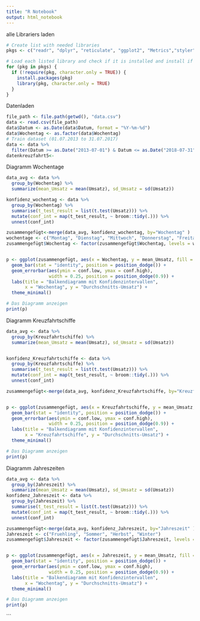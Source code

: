```yaml
---
title: "R Notebook"
output: html_notebook
---
```


alle Librariers laden
```r
# Create list with needed libraries
pkgs <- c("readr", "dplyr", "reticulate", "ggplot2", "Metrics","styler","tidyverse","rsample","zoo")

# Load each listed library and check if it is installed and install if necessary
for (pkg in pkgs) {
  if (!require(pkg, character.only = TRUE)) {
    install.packages(pkg)
    library(pkg, character.only = TRUE)
  }
}
```
Datenladen
```r
file_path <- file.path(getwd(), "data.csv")
data <- read.csv(file_path)
data$Datum <- as.Date(data$Datum, format = "%Y-%m-%d")
data$Wochentag <- as.factor(data$Wochentag)
# Train dataset (01.07.2013 to 31.07.2017)
data <- data %>%
  filter(Datum >= as.Date("2013-07-01") & Datum <= as.Date("2018-07-31"))
datenkreuzfahrt5<-

```
Diagramm Wochentage
```r
data_avg <- data %>%
  group_by(Wochentag) %>%
  summarize(mean_Umsatz = mean(Umsatz), sd_Umsatz = sd(Umsatz))

konfidenz_wochentag <- data %>%
  group_by(Wochentag) %>%
  summarise(t_test_result = list(t.test(Umsatz))) %>%
  mutate(conf_int = map(t_test_result, ~ broom::tidy(.))) %>%
  unnest(conf_int)

zusammengefügt<-merge(data_avg, konfidenz_wochentag, by="Wochentag" )
wochentage <- c("Montag", "Dienstag", "Mittwoch", "Donnerstag", "Freitag", "Samstag", "Sonntag")
zusammengefügt$Wochentag <- factor(zusammengefügt$Wochentag, levels = wochentage)


p <- ggplot(zusammengefügt, aes(x = Wochentag, y = mean_Umsatz, fill = Wochentag)) +
  geom_bar(stat = "identity", position = position_dodge()) +
  geom_errorbar(aes(ymin = conf.low, ymax = conf.high),
                width = 0.25, position = position_dodge(0.9)) +
  labs(title = "Balkendiagramm mit Konfidenzintervallen",
       x = "Wochentag", y = "Durchschnitts-Umsatz") +
  theme_minimal()

# Das Diagramm anzeigen
print(p)


```
Diagramm Kreuzfahrtschiffe
```r
data_avg <- data %>%
  group_by(Kreuzfahrtschiffe) %>%
  summarize(mean_Umsatz = mean(Umsatz), sd_Umsatz = sd(Umsatz))


konfidenz_Kreuzfahrtschiffe <- data %>%
  group_by(Kreuzfahrtschiffe) %>%
  summarise(t_test_result = list(t.test(Umsatz))) %>%
  mutate(conf_int = map(t_test_result, ~ broom::tidy(.))) %>%
  unnest(conf_int)

zusammengefügt<-merge(data_avg, konfidenz_Kreuzfahrtschiffe, by="Kreuzfahrtschiffe" )


p <- ggplot(zusammengefügt, aes(x = Kreuzfahrtschiffe, y = mean_Umsatz, fill = Kreuzfahrtschiffe)) +
  geom_bar(stat = "identity", position = position_dodge()) +
  geom_errorbar(aes(ymin = conf.low, ymax = conf.high),
                width = 0.25, position = position_dodge(0.9)) +
  labs(title = "Balkendiagramm mit Konfidenzintervallen",
       x = "Kreuzfahrtschiffe", y = "Durchschnitts-Umsatz") +
  theme_minimal()

# Das Diagramm anzeigen
print(p)


```

Diagramm Jahreszeiten
```r
data_avg <- data %>%
  group_by(Jahreszeit) %>%
  summarize(mean_Umsatz = mean(Umsatz), sd_Umsatz = sd(Umsatz))
konfidenz_Jahreszeit <- data %>%
  group_by(Jahreszeit) %>%
  summarise(t_test_result = list(t.test(Umsatz))) %>%
  mutate(conf_int = map(t_test_result, ~ broom::tidy(.))) %>%
  unnest(conf_int)

zusammengefügt<-merge(data_avg, konfidenz_Jahreszeit, by="Jahreszeit" )
Jahreszeit <- c("Fruehling", "Sommer", "Herbst", "Winter")
zusammengefügt$Jahreszeit <- factor(zusammengefügt$Jahreszeit, levels = Jahreszeit)


p <- ggplot(zusammengefügt, aes(x = Jahreszeit, y = mean_Umsatz, fill = Jahreszeit)) +
  geom_bar(stat = "identity", position = position_dodge()) +
  geom_errorbar(aes(ymin = conf.low, ymax = conf.high),
                width = 0.25, position = position_dodge(0.9)) +
  labs(title = "Balkendiagramm mit Konfidenzintervallen",
       x = "Wochentag", y = "Durchschnitts-Umsatz") +
  theme_minimal()

# Das Diagramm anzeigen
print(p)
```

```
